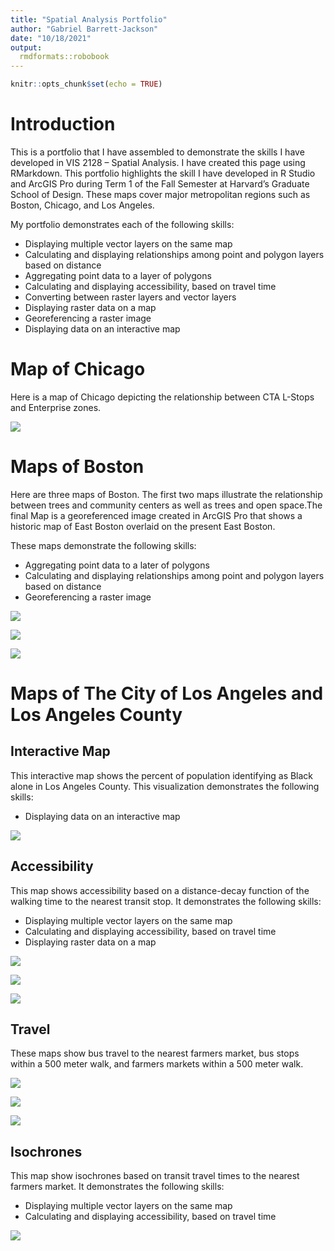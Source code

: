 ```yaml
---
title: "Spatial Analysis Portfolio"
author: "Gabriel Barrett-Jackson"
date: "10/18/2021"
output: 
  rmdformats::robobook
---
```


```r
knitr::opts_chunk$set(echo = TRUE)
```

# Introduction

This is a portfolio that I have assembled to demonstrate the skills I have developed in VIS 2128 -- Spatial Analysis. I have created this page using RMarkdown. This portfolio highlights the skill I have developed in R Studio and ArcGIS Pro during Term 1 of the Fall Semester at Harvard's Graduate School of Design. These maps cover major metropolitan regions such as Boston, Chicago, and Los Angeles. 

My portfolio  demonstrates each of the following skills:

* Displaying multiple vector layers on the same map
* Calculating and displaying relationships among point and polygon layers based on distance
* Aggregating point data to a layer of polygons
* Calculating and displaying accessibility, based on travel time
* Converting between raster layers and vector layers
* Displaying raster data on a map
* Georeferencing a raster image
* Displaying data on an interactive map

# Map of Chicago
Here is a map of Chicago depicting the relationship between CTA L-Stops and Enterprise zones.

[![](thumbnails/ctastops.ezones.jpeg)](https://gbarrettjackson.github.io/spatialanalysis/fullsize/ctasptops.ezones.pdf){target="_blank"}

# Maps of Boston
Here are three maps of Boston. The first two maps illustrate the relationship between trees and community centers as well as trees and open space.The final Map is a georeferenced image created in ArcGIS Pro that shows a historic map of East Boston overlaid on the present East Boston.

These maps demonstrate the following skills:

* Aggregating point data to a later of polygons
* Calculating and displaying relationships among point and polygon layers based on distance
* Georeferencing a raster image

[![](thumbnails/assignment3.1.png)](https://gbarrettjackson.github.io/spatialanalysis/fullsize/trees.commctrs.pdf){target="_blank"}

[![](thumbnails/assignment3.jpeg)](https://gbarrettjackson.github.io/spatialanalysis/fullsize/openspace.trees.pdf){target="_blank"}

[![](thumbnails/GeoreferencedMap.png)](https://gbarrettjackson.github.io/spatialanalysis/fullsize/GeoreferencedMap.pdf){target="_blank"}

# Maps of The City of Los Angeles and Los Angeles County

## Interactive Map
This interactive map shows the percent of population identifying as Black alone in Los Angeles County. This visualization demonstrates the following skills: 

* Displaying data on an interactive map

[![](thumbnails/la_co_commute.png)](https://gbarrettjackson.github.io/spatialanalysis/fullsize/LA_County_Transit_Commute.html){target="_blank"}

## Accessibility
This map shows accessibility based on a distance-decay function of the walking time to the nearest transit stop. It demonstrates the following skills:

* Displaying multiple vector layers on the same map
* Calculating and displaying accessibility, based on travel time
* Displaying raster data on a map

[![](thumbnails/accessibilityscore.png)](https://gbarrettjackson.github.io/spatialanalysis/fullsize/accessibilityscore.pdf){target="_blank"}

[![](thumbnails/raster.accessibility.png)](https://gbarrettjackson.github.io/spatialanalysis/fullsize/raster.accessibility.pdf){target="_blank"}

[![](thumbnails/contour.accessibility.png)](https://gbarrettjackson.github.io/spatialanalysis/fullsize/contour.accessibility.pdf){target="_blank"}

## Travel
These maps show bus travel to the nearest farmers market, bus stops within a 500 meter walk, and farmers markets within a 500 meter walk. 

[![](thumbnails/bus.lamarket.png)](https://gbarrettjackson.github.io/spatialanalysis/fullsize/bus.lamarket.pdf){target="_blank"}

[![](thumbnails/bus.stops.500walk.png)](https://gbarrettjackson.github.io/spatialanalysis/fullsize/bus.stops.500walk.pdf){target="_blank"}

[![](thumbnails/lamarket.500.walk.png)](https://gbarrettjackson.github.io/spatialanalysis/fullsize/lamarket.500.walk.pdf){target="_blank"}

## Isochrones
This map show isochrones based on transit travel times to the nearest farmers market. It demonstrates the following skills:

* Displaying multiple vector layers on the same map
* Calculating and displaying accessibility, based on travel time

[![](thumbnails/bus.lamarketiso.png)](https://gbarrettjackson.github.io/spatialanalysis/fullsize/bus.lamarket.isochrones.pdf){target="_blank"}


